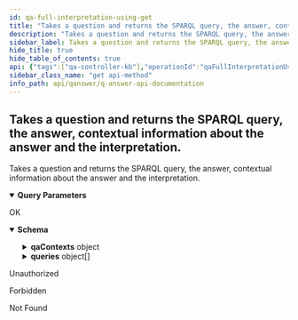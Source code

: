 ```yaml
---
id: qa-full-interpretation-using-get
title: "Takes a question and returns the SPARQL query, the answer, contextual information about the answer and the interpretation."
description: "Takes a question and returns the SPARQL query, the answer, contextual information about the answer and the interpretation."
sidebar_label: Takes a question and returns the SPARQL query, the answer, contextual information about the answer and the interpretation.
hide_title: true
hide_table_of_contents: true
api: {"tags":["qa-controller-kb"],"operationId":"qaFullInterpretationUsingGET","parameters":[{"name":"id","in":"query","description":"id","required":false,"schema":{"type":"integer","format":"int32"}},{"name":"kb","in":"query","description":"kb","required":false,"explode":true,"schema":{"type":"array","items":{"type":"string"},"default":"wikidata"}},{"name":"lang","in":"query","description":"lang","required":false,"explode":true,"schema":{"type":"array","items":{"type":"string"},"default":"en"}},{"name":"question","in":"query","description":"question","required":true,"schema":{"type":"string"}},{"name":"timeout","in":"query","description":"timeout","required":false,"schema":{"type":"integer","format":"int32","default":5}},{"name":"user","in":"query","description":"user","required":false,"explode":true,"schema":{"type":"array","items":{"type":"string"}}}],"responses":{"200":{"description":"OK","content":{"application/json":{"schema":{"type":"object","properties":{"answer":{"type":"boolean"},"interpretation":{"type":"string"},"jsonResult":{"type":"string"},"knowledgebases":{"type":"array","items":{"type":"string"}},"languages":{"type":"array","items":{"type":"string"}},"qaContexts":{"type":"object","properties":{"displayTypes":{"type":"array","items":{"type":"string","enum":["SIMPLE","LIST","FACET","IMAGES","TABLE","MAP","TIME_SERIES","TIME","TIMEOUT"]}},"qaContext":{"type":"array","items":{"type":"object","properties":{"audio":{"type":"array","items":{"type":"string"}},"description":{"type":"string"},"disambiguation":{"type":"string"},"geo":{"type":"array","items":{"type":"object","properties":{"latitude":{"type":"number","format":"float"},"longitude":{"type":"number","format":"float"}},"title":"Coordinates"}},"geoJson":{"type":"string"},"images":{"type":"array","items":{"type":"string"}},"kb":{"type":"string"},"label":{"type":"string"},"links":{"type":"object","additionalProperties":{"type":"string"}},"literal":{"type":"string"},"optional":{"type":"object","additionalProperties":{"type":"array","items":{"type":"string"}}},"pageRank":{"type":"number","format":"float"},"time":{"type":"string"},"timeSeries":{"type":"string"},"uri":{"type":"string"},"user":{"type":"string"},"video":{"type":"array","items":{"type":"string"}}},"title":"QaContext"}},"qaTable":{"type":"object","properties":{"numberRows":{"type":"integer","format":"int32"},"table":{"type":"array","items":{"type":"array","items":{"type":"array","items":{"type":"object","properties":{"content":{"type":"string"},"link":{"type":"string"}},"title":"Cell"}}}}},"title":"QaTable"},"timeout":{"type":"integer","format":"int32"}},"title":"QaContexts"},"queries":{"type":"array","items":{"type":"object","properties":{"confidence":{"type":"number","format":"double"},"kb":{"type":"string"},"query":{"type":"string"},"user":{"type":"string"}},"title":"QaSparql"}},"question":{"type":"string"}},"title":"QaResult"}}}},"401":{"description":"Unauthorized"},"403":{"description":"Forbidden"},"404":{"description":"Not Found"}},"security":[{"JWT":[]}],"deprecated":false,"description":"Takes a question and returns the SPARQL query, the answer, contextual information about the answer and the interpretation.","method":"get","path":"/api/qa/fullInterpretation","servers":[{"url":"//qanswer-core1.univ-st-etienne.fr"}],"securitySchemes":{"JWT":{"type":"apiKey","name":"Authorization","in":"header"}},"info":{"description":"APIs provided by QAnswer","version":"1.0","title":"QAnswer: Api Documentation","contact":{"name":"QAnswer","url":"www.the-qa-company.com","email":"info@qanswer.eu"}},"postman":{"name":"Takes a question and returns the SPARQL query, the answer, contextual information about the answer and the interpretation.","description":{"type":"text/plain"},"url":{"path":["api","qa","fullInterpretation"],"host":["{{baseUrl}}"],"query":[{"disabled":false,"description":{"content":"id","type":"text/plain"},"key":"id","value":""},{"disabled":false,"description":{"content":"kb","type":"text/plain"},"key":"kb","value":""},{"disabled":false,"description":{"content":"lang","type":"text/plain"},"key":"lang","value":""},{"disabled":false,"description":{"content":"(Required) question","type":"text/plain"},"key":"question","value":""},{"disabled":false,"description":{"content":"timeout","type":"text/plain"},"key":"timeout","value":""},{"disabled":false,"description":{"content":"user","type":"text/plain"},"key":"user","value":""}],"variable":[]},"header":[{"key":"Accept","value":"application/json"}],"method":"GET","auth":{"type":"apikey","apikey":[{"type":"any","value":"Authorization","key":"key"},{"type":"any","value":"<API Key>","key":"value"},{"type":"any","value":"header","key":"in"}]}}}
sidebar_class_name: "get api-method"
info_path: api/qanswer/q-answer-api-documentation
---
```



## Takes a question and returns the SPARQL query, the answer, contextual information about the answer and the interpretation.



Takes a question and returns the SPARQL query, the answer, contextual information about the answer and the interpretation.

<details style={{"marginBottom":"1rem"}} data-collapsed={false} open={true}><summary style={{}}><strong>Query Parameters</strong></summary><div><ul><ParamsItem className={"paramsItem"} param={{"name":"id","in":"query","description":"id","required":false,"schema":{"type":"integer","format":"int32"}}}></ParamsItem><ParamsItem className={"paramsItem"} param={{"name":"kb","in":"query","description":"kb","required":false,"explode":true,"schema":{"type":"array","items":{"type":"string"},"default":"wikidata"}}}></ParamsItem><ParamsItem className={"paramsItem"} param={{"name":"lang","in":"query","description":"lang","required":false,"explode":true,"schema":{"type":"array","items":{"type":"string"},"default":"en"}}}></ParamsItem><ParamsItem className={"paramsItem"} param={{"name":"question","in":"query","description":"question","required":true,"schema":{"type":"string"}}}></ParamsItem><ParamsItem className={"paramsItem"} param={{"name":"timeout","in":"query","description":"timeout","required":false,"schema":{"type":"integer","format":"int32","default":5}}}></ParamsItem><ParamsItem className={"paramsItem"} param={{"name":"user","in":"query","description":"user","required":false,"explode":true,"schema":{"type":"array","items":{"type":"string"}}}}></ParamsItem></ul></div></details><div><ApiTabs><TabItem label={"200"} value={"200"}><div>

OK

</div><div><MimeTabs groupId={"mime-type"}><TabItem label={"application/json"} value={"application/json"}><SchemaTabs groupId={"schema-tabs"}><TabItem label={"Schema"} value={"Schema"}><details style={{}} data-collapsed={false} open={true}><summary style={{"textAlign":"left"}}><strong>Schema</strong></summary><div style={{"textAlign":"left","marginLeft":"1rem"}}></div><ul style={{"marginLeft":"1rem"}}><SchemaItem collapsible={false} name={"answer"} required={false} schemaDescription={undefined} schemaName={"boolean"} qualifierMessage={undefined} defaultValue={undefined}></SchemaItem><SchemaItem collapsible={false} name={"interpretation"} required={false} schemaDescription={undefined} schemaName={"string"} qualifierMessage={undefined} defaultValue={undefined}></SchemaItem><SchemaItem collapsible={false} name={"jsonResult"} required={false} schemaDescription={undefined} schemaName={"string"} qualifierMessage={undefined} defaultValue={undefined}></SchemaItem><SchemaItem collapsible={false} name={"knowledgebases"} required={false} schemaDescription={undefined} schemaName={"string[]"} qualifierMessage={undefined} defaultValue={undefined}></SchemaItem><SchemaItem collapsible={false} name={"languages"} required={false} schemaDescription={undefined} schemaName={"string[]"} qualifierMessage={undefined} defaultValue={undefined}></SchemaItem><SchemaItem collapsible={true} className={"schemaItem"}><details style={{}}><summary style={{}}><strong>qaContexts</strong><span style={{"opacity":"0.6"}}> object</span></summary><div style={{"marginLeft":"1rem"}}><SchemaItem collapsible={false} name={"displayTypes"} required={false} schemaDescription={undefined} schemaName={"string[]"} qualifierMessage={"**Possible values:** [`SIMPLE`, `LIST`, `FACET`, `IMAGES`, `TABLE`, `MAP`, `TIME_SERIES`, `TIME`, `TIMEOUT`]"} defaultValue={undefined}></SchemaItem><SchemaItem collapsible={true} className={"schemaItem"}><details style={{}}><summary style={{}}><strong>qaContext</strong><span style={{"opacity":"0.6"}}> object[]</span></summary><div style={{"marginLeft":"1rem"}}><SchemaItem collapsible={false} name={"audio"} required={false} schemaDescription={undefined} schemaName={"string[]"} qualifierMessage={undefined} defaultValue={undefined}></SchemaItem><SchemaItem collapsible={false} name={"description"} required={false} schemaDescription={undefined} schemaName={"string"} qualifierMessage={undefined} defaultValue={undefined}></SchemaItem><SchemaItem collapsible={false} name={"disambiguation"} required={false} schemaDescription={undefined} schemaName={"string"} qualifierMessage={undefined} defaultValue={undefined}></SchemaItem><SchemaItem collapsible={true} className={"schemaItem"}><details style={{}}><summary style={{}}><strong>geo</strong><span style={{"opacity":"0.6"}}> object[]</span></summary><div style={{"marginLeft":"1rem"}}><SchemaItem collapsible={false} name={"latitude"} required={false} schemaDescription={undefined} schemaName={"float"} qualifierMessage={undefined} defaultValue={undefined}></SchemaItem><SchemaItem collapsible={false} name={"longitude"} required={false} schemaDescription={undefined} schemaName={"float"} qualifierMessage={undefined} defaultValue={undefined}></SchemaItem></div></details></SchemaItem><SchemaItem collapsible={false} name={"geoJson"} required={false} schemaDescription={undefined} schemaName={"string"} qualifierMessage={undefined} defaultValue={undefined}></SchemaItem><SchemaItem collapsible={false} name={"images"} required={false} schemaDescription={undefined} schemaName={"string[]"} qualifierMessage={undefined} defaultValue={undefined}></SchemaItem><SchemaItem collapsible={false} name={"kb"} required={false} schemaDescription={undefined} schemaName={"string"} qualifierMessage={undefined} defaultValue={undefined}></SchemaItem><SchemaItem collapsible={false} name={"label"} required={false} schemaDescription={undefined} schemaName={"string"} qualifierMessage={undefined} defaultValue={undefined}></SchemaItem><SchemaItem collapsible={true} className={"schemaItem"}><details style={{}}><summary style={{}}><strong>links</strong><span style={{"opacity":"0.6"}}> object</span></summary><div style={{"marginLeft":"1rem"}}><li><div><code>property name*</code><span style={{"opacity":"0.6"}}> string</span></div></li></div></details></SchemaItem><SchemaItem collapsible={false} name={"literal"} required={false} schemaDescription={undefined} schemaName={"string"} qualifierMessage={undefined} defaultValue={undefined}></SchemaItem><SchemaItem collapsible={true} className={"schemaItem"}><details style={{}}><summary style={{}}><strong>optional</strong><span style={{"opacity":"0.6"}}> object</span></summary><div style={{"marginLeft":"1rem"}}><SchemaItem collapsible={false} name={"type"} required={false} schemaDescription={undefined} schemaName={""} qualifierMessage={undefined} defaultValue={undefined}></SchemaItem><SchemaItem collapsible={false} name={"items"} required={false} schemaDescription={undefined} schemaName={"string"} qualifierMessage={undefined} defaultValue={undefined}></SchemaItem></div></details></SchemaItem><SchemaItem collapsible={false} name={"pageRank"} required={false} schemaDescription={undefined} schemaName={"float"} qualifierMessage={undefined} defaultValue={undefined}></SchemaItem><SchemaItem collapsible={false} name={"time"} required={false} schemaDescription={undefined} schemaName={"string"} qualifierMessage={undefined} defaultValue={undefined}></SchemaItem><SchemaItem collapsible={false} name={"timeSeries"} required={false} schemaDescription={undefined} schemaName={"string"} qualifierMessage={undefined} defaultValue={undefined}></SchemaItem><SchemaItem collapsible={false} name={"uri"} required={false} schemaDescription={undefined} schemaName={"string"} qualifierMessage={undefined} defaultValue={undefined}></SchemaItem><SchemaItem collapsible={false} name={"user"} required={false} schemaDescription={undefined} schemaName={"string"} qualifierMessage={undefined} defaultValue={undefined}></SchemaItem><SchemaItem collapsible={false} name={"video"} required={false} schemaDescription={undefined} schemaName={"string[]"} qualifierMessage={undefined} defaultValue={undefined}></SchemaItem></div></details></SchemaItem><SchemaItem collapsible={true} className={"schemaItem"}><details style={{}}><summary style={{}}><strong>qaTable</strong><span style={{"opacity":"0.6"}}> object</span></summary><div style={{"marginLeft":"1rem"}}><SchemaItem collapsible={false} name={"numberRows"} required={false} schemaDescription={undefined} schemaName={"int32"} qualifierMessage={undefined} defaultValue={undefined}></SchemaItem><SchemaItem collapsible={false} name={"table"} required={false} schemaDescription={undefined} schemaName={"array[]"} qualifierMessage={undefined} defaultValue={undefined}></SchemaItem></div></details></SchemaItem><SchemaItem collapsible={false} name={"timeout"} required={false} schemaDescription={undefined} schemaName={"int32"} qualifierMessage={undefined} defaultValue={undefined}></SchemaItem></div></details></SchemaItem><SchemaItem collapsible={true} className={"schemaItem"}><details style={{}}><summary style={{}}><strong>queries</strong><span style={{"opacity":"0.6"}}> object[]</span></summary><div style={{"marginLeft":"1rem"}}><SchemaItem collapsible={false} name={"confidence"} required={false} schemaDescription={undefined} schemaName={"double"} qualifierMessage={undefined} defaultValue={undefined}></SchemaItem><SchemaItem collapsible={false} name={"kb"} required={false} schemaDescription={undefined} schemaName={"string"} qualifierMessage={undefined} defaultValue={undefined}></SchemaItem><SchemaItem collapsible={false} name={"query"} required={false} schemaDescription={undefined} schemaName={"string"} qualifierMessage={undefined} defaultValue={undefined}></SchemaItem><SchemaItem collapsible={false} name={"user"} required={false} schemaDescription={undefined} schemaName={"string"} qualifierMessage={undefined} defaultValue={undefined}></SchemaItem></div></details></SchemaItem><SchemaItem collapsible={false} name={"question"} required={false} schemaDescription={undefined} schemaName={"string"} qualifierMessage={undefined} defaultValue={undefined}></SchemaItem></ul></details></TabItem><TabItem label={"Example (from schema)"} value={"Example (from schema)"}><ResponseSamples responseExample={"{\n  \"answer\": true,\n  \"interpretation\": \"string\",\n  \"jsonResult\": \"string\",\n  \"knowledgebases\": [\n    \"string\"\n  ],\n  \"languages\": [\n    \"string\"\n  ],\n  \"qaContexts\": {\n    \"displayTypes\": [\n      \"SIMPLE\"\n    ],\n    \"qaContext\": [\n      {\n        \"audio\": [\n          \"string\"\n        ],\n        \"description\": \"string\",\n        \"disambiguation\": \"string\",\n        \"geo\": [\n          {\n            \"latitude\": 0,\n            \"longitude\": 0\n          }\n        ],\n        \"geoJson\": \"string\",\n        \"images\": [\n          \"string\"\n        ],\n        \"kb\": \"string\",\n        \"label\": \"string\",\n        \"links\": {},\n        \"literal\": \"string\",\n        \"optional\": {},\n        \"pageRank\": 0,\n        \"time\": \"string\",\n        \"timeSeries\": \"string\",\n        \"uri\": \"string\",\n        \"user\": \"string\",\n        \"video\": [\n          \"string\"\n        ]\n      }\n    ],\n    \"qaTable\": {\n      \"numberRows\": 0,\n      \"table\": [\n        [\n          [\n            {\n              \"content\": \"string\",\n              \"link\": \"string\"\n            }\n          ]\n        ]\n      ]\n    },\n    \"timeout\": 0\n  },\n  \"queries\": [\n    {\n      \"confidence\": 0,\n      \"kb\": \"string\",\n      \"query\": \"string\",\n      \"user\": \"string\"\n    }\n  ],\n  \"question\": \"string\"\n}"} language={"json"}></ResponseSamples></TabItem></SchemaTabs></TabItem></MimeTabs></div></TabItem><TabItem label={"401"} value={"401"}><div>

Unauthorized

</div><div></div></TabItem><TabItem label={"403"} value={"403"}><div>

Forbidden

</div><div></div></TabItem><TabItem label={"404"} value={"404"}><div>

Not Found

</div><div></div></TabItem></ApiTabs></div>
      